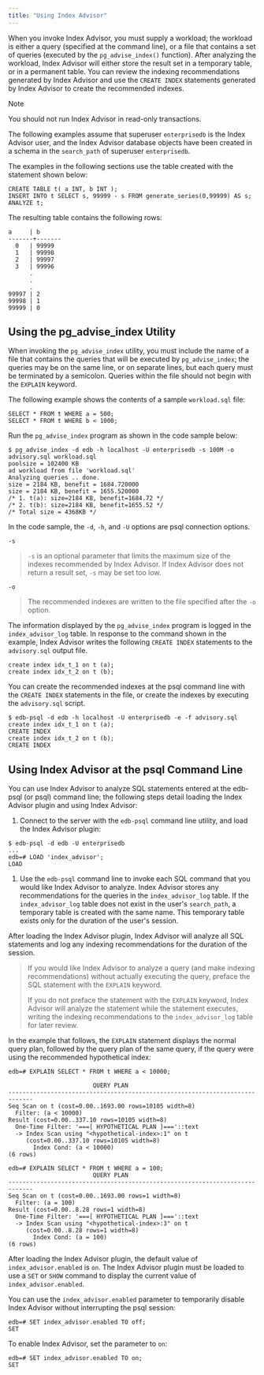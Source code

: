 ```yaml
---
title: "Using Index Advisor"
---
```


<div id="using_index_advisor" class="registered_link"></div>




When you invoke Index Advisor, you must supply a workload; the workload is either a query (specified at the command line), or a file that contains a set of queries (executed by the `pg_advise_index()` function). After analyzing the workload, Index Advisor will either store the result set in a temporary table, or in a permanent table. You can review the indexing recommendations generated by Index Advisor and use the `CREATE INDEX` statements generated by Index Advisor to create the recommended indexes.

<div class="note">

<div class="title">

Note

</div>

You should not run Index Advisor in read-only transactions.

</div>

The following examples assume that superuser `enterprisedb` is the Index Advisor user, and the Index Advisor database objects have been created in a schema in the `search_path` of superuser `enterprisedb`.

The examples in the following sections use the table created with the statement shown below:

    CREATE TABLE t( a INT, b INT );
    INSERT INTO t SELECT s, 99999 - s FROM generate_series(0,99999) AS s;
    ANALYZE t;

The resulting table contains the following rows:

    a     | b
    -------+-------
      0   | 99999
      1   | 99998
      2   | 99997
      3   | 99996
          .
          .
          .
    99997 | 2
    99998 | 1
    99999 | 0

## Using the pg\_advise\_index Utility

When invoking the `pg_advise_index` utility, you must include the name of a file that contains the queries that will be executed by `pg_advise_index`; the queries may be on the same line, or on separate lines, but each query must be terminated by a semicolon. Queries within the file should not begin with the `EXPLAIN` keyword.

The following example shows the contents of a sample `workload.sql` file:

    SELECT * FROM t WHERE a = 500;
    SELECT * FROM t WHERE b < 1000;

Run the `pg_advise_index` program as shown in the code sample below:

    $ pg_advise_index -d edb -h localhost -U enterprisedb -s 100M -o
    advisory.sql workload.sql
    poolsize = 102400 KB
    ad workload from file 'workload.sql'
    Analyzing queries .. done.
    size = 2184 KB, benefit = 1684.720000
    size = 2184 KB, benefit = 1655.520000
    /* 1. t(a): size=2184 KB, benefit=1684.72 */
    /* 2. t(b): size=2184 KB, benefit=1655.52 */
    /* Total size = 4368KB */

In the code sample, the `-d`, `-h`, and `-U` options are psql connection options.

`-s`

> `-s` is an optional parameter that limits the maximum size of the indexes recommended by Index Advisor. If Index Advisor does not return a result set, `-s` may be set too low.

`-o`

> The recommended indexes are written to the file specified after the `-o` option.

The information displayed by the `pg_advise_index` program is logged in the `index_advisor_log` table. In response to the command shown in the example, Index Advisor writes the following `CREATE INDEX` statements to the `advisory.sql` output file.

    create index idx_t_1 on t (a);
    create index idx_t_2 on t (b);

You can create the recommended indexes at the psql command line with the `CREATE INDEX` statements in the file, or create the indexes by executing the `advisory.sql` script.

    $ edb-psql -d edb -h localhost -U enterprisedb -e -f advisory.sql
    create index idx_t_1 on t (a);
    CREATE INDEX
    create index idx_t_2 on t (b);
    CREATE INDEX

## Using Index Advisor at the psql Command Line

You can use Index Advisor to analyze SQL statements entered at the edb-psql (or psql) command line; the following steps detail loading the Index Advisor plugin and using Index Advisor:

1.  Connect to the server with the `edb-psql` command line utility, and load the Index Advisor plugin:

<!-- -->

    $ edb-psql -d edb -U enterprisedb
    ...
    edb=# LOAD 'index_advisor';
    LOAD

1.  Use the `edb-psql` command line to invoke each SQL command that you would like Index Advisor to analyze. Index Advisor stores any recommendations for the queries in the `index_advisor_log` table. If the `index_advisor_log` table does not exist in the user's `search_path`, a temporary table is created with the same name. This temporary table exists only for the duration of the user's session.

After loading the Index Advisor plugin, Index Advisor will analyze all SQL statements and log any indexing recommendations for the duration of the session.

> If you would like Index Advisor to analyze a query (and make indexing recommendations) without actually executing the query, preface the SQL statement with the `EXPLAIN` keyword.
>
> If you do not preface the statement with the `EXPLAIN` keyword, Index Advisor will analyze the statement while the statement executes, writing the indexing recommendations to the `index_advisor_log` table for later review.

In the example that follows, the `EXPLAIN` statement displays the normal query plan, followed by the query plan of the same query, if the query were using the recommended hypothetical index:

    edb=# EXPLAIN SELECT * FROM t WHERE a < 10000;

                            QUERY PLAN
    -----------------------------------------------------------------------------
    Seq Scan on t (cost=0.00..1693.00 rows=10105 width=8)
      Filter: (a < 10000)
    Result (cost=0.00..337.10 rows=10105 width=8)
      One-Time Filter: '===[ HYPOTHETICAL PLAN ]==='::text
      -> Index Scan using "<hypothetical-index>:1" on t
         (cost=0.00..337.10 rows=10105 width=8)
           Index Cond: (a < 10000)
    (6 rows)

    edb=# EXPLAIN SELECT * FROM t WHERE a = 100;
                            QUERY PLAN
    -----------------------------------------------------------------------------
    Seq Scan on t (cost=0.00..1693.00 rows=1 width=8)
      Filter: (a = 100)
    Result (cost=0.00..8.28 rows=1 width=8)
      One-Time Filter: '===[ HYPOTHETICAL PLAN ]==='::text
      -> Index Scan using "<hypothetical-index>:3" on t
         (cost=0.00..8.28 rows=1 width=8)
           Index Cond: (a = 100)
    (6 rows)

After loading the Index Advisor plugin, the default value of `index_advisor.enabled` is `on`. The Index Advisor plugin must be loaded to use a `SET` or `SHOW` command to display the current value of `index_advisor.enabled`.

You can use the `index_advisor.enabled` parameter to temporarily disable Index Advisor without interrupting the psql session:

    edb=# SET index_advisor.enabled TO off;
    SET

To enable Index Advisor, set the parameter to `on`:

    edb=# SET index_advisor.enabled TO on;
    SET
